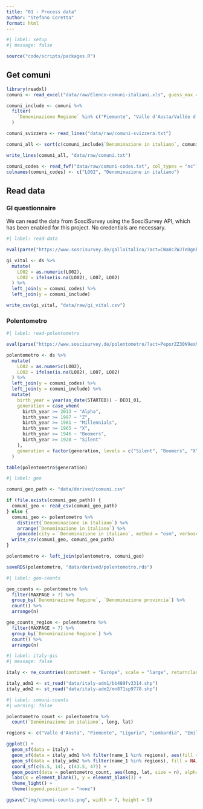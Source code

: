 ```yaml
---
title: "01 - Process data"
author: "Stefano Coretta"
format: html
---
```


```r
#| label: setup
#| message: false

source("code/scripts/packages.R")

```

## Get comuni

```r
library(readxl)
comuni <- read_excel("data/raw/Elenco-comuni-italiani.xls", guess_max = 5000)

comuni_include <- comuni %>%
  filter(
    `Denominazione Regione` %in% c("Piemonte", "Valle d'Aosta/Vallée d'Aoste", "Lombardia", "Trentino-Alto Adige/Südtirol", "Veneto", "Friuli-Venezia Giulia", "Liguria", "Emilia-Romagna")
  )

comuni_svizzera <- read_lines("data/raw/comuni-svizzera.txt")

comuni_all <- sort(c(comuni_include$`Denominazione in italiano`, comuni_svizzera))

write_lines(comuni_all, "data/raw/comuni.txt")

comuni_codes <- read_fwf("data/raw/comuni-codes.txt", col_types = "nc")
colnames(comuni_codes) <- c("LO02", "Denominazione in italiano")
```

## Read data

### GI questionnaire

We can read the data from SosciSurvey using the SosciSurvey API, which has been enabled for this project. No credentials are necessary.

```r
#| label: read-data

eval(parse("https://www.soscisurvey.de/galloitalico/?act=CWa8cZWJTeDgnkrqoOUwLKfL&vQuality&rScript", encoding="UTF-8"))

gi_vital <- ds %>%
  mutate(
    LO02 = as.numeric(LO02),
    LO02 = ifelse(is.na(LO02), LO07, LO02)
  ) %>%
  left_join(y = comuni_codes) %>%
  left_join(y = comuni_include)

write_csv(gi_vital, "data/raw/gi_vital.csv")
```

### Polentometro

```r
#| label: read-polentometro

eval(parse("https://www.soscisurvey.de/polentometro/?act=PeporZZ30N9exMBH054dTnXc&vQuality&rScript", encoding="UTF-8"))

polentometro <- ds %>%
  mutate(
    LO02 = as.numeric(LO02),
    LO02 = ifelse(is.na(LO02), LO07, LO02)
  ) %>%
  left_join(y = comuni_codes) %>%
  left_join(y = comuni_include) %>%
  mutate(
    birth_year = year(as_date(STARTED)) - DE01_01,
    generation = case_when(
      birth_year >= 2013 ~ "Alpha",
      birth_year >= 1997 ~ "Z",
      birth_year >= 1981 ~ "Millennials",
      birth_year >= 1965 ~ "X",
      birth_year >= 1946 ~ "Boomers",
      birth_year >= 1928 ~ "Silent"
    ),
    generation = factor(generation, levels = c("Silent", "Boomers", "X", "Millennials", "Z", "Alpha"))
  )

table(polentometro$generation)
```

```r
#| label: geo

comuni_geo_path <- "data/derived/comuni.csv"

if (file.exists(comuni_geo_path)) {
  comuni_geo <- read_csv(comuni_geo_path)
} else {
  comuni_geo <- polentometro %>%
    distinct(`Denominazione in italiano`) %>%
    arrange(`Denominazione in italiano`) %>%
    geocode(city = `Denominazione in italiano`, method = "osm", verbose = TRUE)
  write_csv(comuni_geo, comuni_geo_path)
}

polentometro <- left_join(polentometro, comuni_geo)

saveRDS(polentometro, "data/derived/polentometro.rds")
```

```r
#| label: geo-counts

geo_counts <- polentometro %>%
  filter(MAXPAGE > 7) %>%
  group_by(`Denominazione Regione`, `Denominazione provincia`) %>%
  count() %>%
  arrange(n)

geo_counts_region <- polentometro %>%
  filter(MAXPAGE > 7) %>%
  group_by(`Denominazione Regione`) %>%
  count() %>%
  arrange(n)
```

```r
#| label: italy-gis
#| message: false

italy <- ne_countries(continent = "Europe", scale = "large", returnclass = "sf")

italy_adm1 <- st_read("data/italy-adm1/bb489fv3314.shp")
italy_adm2 <- st_read("data/italy-adm2/mn871sp9778.shp")
```

```r
#| label: comuni-counts
#| warning: false

polentometro_count <- polentometro %>%
  count(`Denominazione in italiano`, long, lat)

regions <- c("Valle d'Aosta", "Piemonte", "Liguria", "Lombardia", "Emilia-Romagna", "Veneto", "Friuli-Venezia Giulia", "Trentino-Alto Adige", "San Marino")

ggplot() +
  geom_sf(data = italy) +
  geom_sf(data = italy_adm1 %>% filter(name_1 %in% regions), aes(fill = name_1), alpha = 0.3) +
  geom_sf(data = italy_adm2 %>% filter(name_1 %in% regions), fill = NA) +
  coord_sf(c(6.5, 14), c(43.5, 47)) +
  geom_point(data = polentometro_count, aes(long, lat, size = n), alpha = 0.5) +
  labs(x = element_blank(), y = element_blank()) +
  theme_light() +
  theme(legend.position = "none")

ggsave("img/comuni-counts.png", width = 7, height = 5)
```
